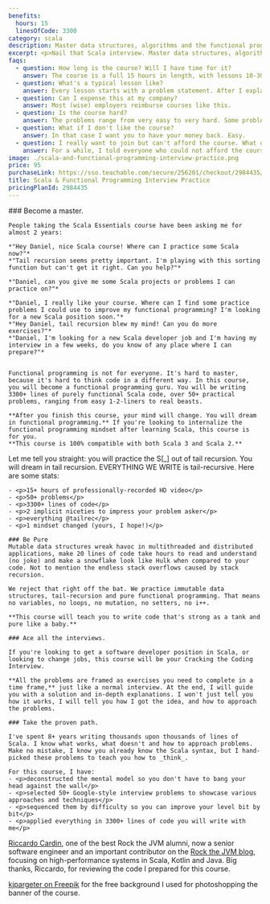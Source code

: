 ```yaml
---
benefits:
  hours: 15
  linesOfCode: 3300
category: scala
description: Master data structures, algorithms and the functional programming mindset with Scala to nail every Scala interview.
excerpt: <p>Nail that Scala interview. Master data structures, algorithms and the pure functional programming mindset with Scala.</p>
faqs:
  - question: How long is the course? Will I have time for it?
    answer: The course is a full 15 hours in length, with lessons 10-30 minutes each. For best effectiveness, I recommend going through at least one problem, start to finish, in one go.
  - question: What's a typical lesson like?
    answer: Every lesson starts with a problem statement. After I explain what the problem does, I will ask you to pause the video and tell you how much time you should take to try solving the problem yourself. After the break, I will walk you through a solution, including WHY I picked it, how to test it, and how efficient it is.
  - question: Can I expense this at my company?
    answer: Most (wise) employers reimburse courses like this.
  - question: Is the course hard?
    answer: The problems range from very easy to very hard. Some problems will take 5 minutes and 2 lines of code, some problems might take hours to figure out by yourself.
  - question: What if I don't like the course?
    answer: In that case I want you to have your money back. Easy.
  - question: I really want to join but can't afford the course. What do I do?
    answer: For a while, I told everyone who could not afford the course to email me and I gave them discounts. But then I looked at the stats. Almost all the people who actually took the time and fully completed the course had paid for it in full. So I'm not offering discounts anymore. This is an investment in yourself, which will pay off 100x if you commit.
image: ./scala-and-functional-programming-interview-practice.png
price: 95
purchaseLink: https://sso.teachable.com/secure/256201/checkout/2984435/scala-functional-programming-interview-practice
title: Scala & Functional Programming Interview Practice
pricingPlanId: 2984435
---
```



<CourseLayout>
  <Fragment slot="goal">
    ### Become a master.

    People taking the Scala Essentials course have been asking me for almost 2 years:

    *"Hey Daniel, nice Scala course! Where can I practice some Scala now?"*
    *"Tail recursion seems pretty important. I'm playing with this sorting function but can't get it right. Can you help?"*

    *"Daniel, can you give me some Scala projects or problems I can practice on?"*

    *"Daniel, I really like your course. Where can I find some practice problems I could use to improve my functional programming? I'm looking for a new Scala position soon."*
    *"Hey Daniel, tail recursion blew my mind! Can you do more exercises?"*
    *"Daniel, I'm looking for a new Scala developer job and I'm having my interview in a few weeks, do you know of any place where I can prepare?"*


    Functional programming is not for everyone. It's hard to master, because it's hard to think code in a different way. In this course, you will become a functional programming guru. You will be writing 3300+ lines of purely functional Scala code, over 50+ practical problems, ranging from easy 1-2-liners to real beasts.

    **After you finish this course, your mind will change. You will dream in functional programming.** If you're looking to internalize the functional programming mindset after learning Scala, this course is for you.
    **This course is 100% compatible with both Scala 3 and Scala 2.**

  </Fragment>
  <Fragment slot="skills">
    Let me tell you straight: you will practice the S[_] out of tail recursion. You will dream in tail recursion. EVERYTHING WE WRITE is tail-recursive. Here are some stats:

    - <p>15+ hours of professionally-recorded HD video</p>
    - <p>50+ problems</p>
    - <p>3300+ lines of code</p>
    - <p>2 implicit niceties to impress your problem asker</p>
    - <p>everything @tailrec</p>
    - <p>1 mindset changed (yours, I hope!)</p>

    ### Be Pure
    Mutable data structures wreak havoc in multithreaded and distributed applications, make 20 lines of code take hours to read and understand (no joke) and make a snowflake look like Hulk when compared to your code. Not to mention the endless stack overflows caused by stack recursion.

    We reject that right off the bat. We practice immutable data structures, tail-recursion and pure functional programming. That means no variables, no loops, no mutation, no setters, no i++.

    **This course will teach you to write code that's strong as a tank and pure like a baby.**

    ### Ace all the interviews.

    If you're looking to get a software developer position in Scala, or looking to change jobs, this course will be your Cracking the Coding Interview.

    **All the problems are framed as exercises you need to complete in a time frame,** just like a normal interview. At the end, I will guide you with a solution and in-depth explanations. I won't just tell you how it works, I will tell you how I got the idea, and how to approach the problems.

    ### Take the proven path.

    I've spent 8+ years writing thousands upon thousands of lines of Scala. I know what works, what doesn't and how to approach problems. Make no mistake, I know you already know the Scala syntax, but I hand-picked these problems to teach you how to _think_.

    For this course, I have:
    - <p>deconstructed the mental model so you don't have to bang your head against the wall</p>
    - <p>selected 50+ Google-style interview problems to showcase various approaches and techniques</p>
    - <p>sequenced them by difficulty so you can improve your level bit by bit</p>
    - <p>applied everything in 3300+ lines of code you will write with me</p>

  </Fragment>
  <Fragment slot="thanks">
    <p><a href="https://www.linkedin.com/in/riccardocardin/">Riccardo Cardin</a>, one of the best Rock the JVM alumni, now a senior software engineer and an important contributor on the <a href="/articles">Rock the JVM blog</a>, focusing on high-performance systems in Scala, Kotlin and Java. Big thanks, Riccardo, for reviewing the code I prepared for this course.</p>
    <p><a href="https://www.freepik.com/free-photo/3d-render-spotlights-grunge-brick-wall_1202914.htm">kjpargeter on Freepik</a> for the free background I used for photoshopping the banner of the course.</p>

  </Fragment>
</CourseLayout>
